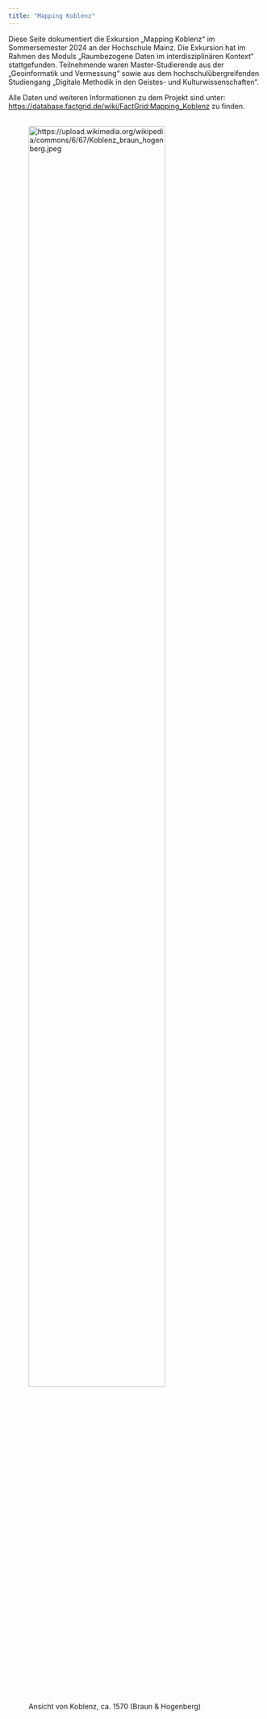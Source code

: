 ```yaml
---
title: "Mapping Koblenz"
---
```

Diese Seite dokumentiert die Exkursion „Mapping Koblenz“ im Sommersemester 2024 an der Hochschule Mainz. Die Exkursion hat im Rahmen des Moduls „Raumbezogene Daten im interdisziplinären Kontext“ stattgefunden. Teilnehmende waren Master-Studierende aus der „Geoinformatik und Vermessung“ sowie aus dem hochschulübergreifenden Studiengang „Digitale Methodik in den Geistes- und Kulturwissenschaften“.

Alle Daten und weiteren Informationen zu dem Projekt sind unter: <https://database.factgrid.de/wiki/FactGrid:Mapping_Koblenz> zu finden.
<br></br>

![Ansicht von Koblenz, ca. 1570 (Braun & Hogenberg)](https://upload.wikimedia.org/wikipedia/commons/6/67/Koblenz_braun_hogenberg.jpeg){alt="https://upload.wikimedia.org/wikipedia/commons/6/67/Koblenz_braun_hogenberg.jpeg" width=80% .lightbox}

